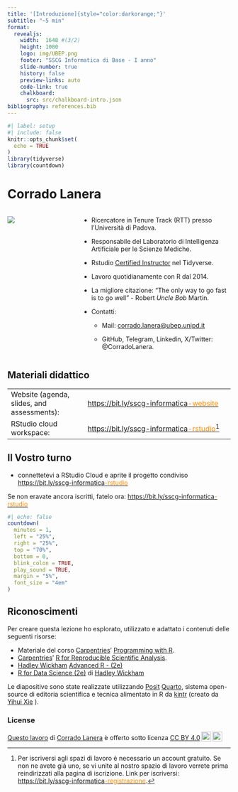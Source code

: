 ```yaml
---
title: '[Introduzione]{style="color:darkorange;"}'
subtitle: "~5 min"
format:
  revealjs:
    width:  1648 #(3/2)
    height: 1080
    logo: img/UBEP.png
    footer: "SSCG Informatica di Base - I anno"
    slide-number: true
    history: false
    preview-links: auto
    code-link: true
    chalkboard:
      src: src/chalkboard-intro.json
bibliography: references.bib
---
```


```r
#| label: setup
#| include: false
knitr::opts_chunk$set(
  echo = TRUE
)
library(tidyverse)
library(countdown)
```

# Corrado Lanera

::::: columns
::: {.column width="30%"}
![](img/profilo_CL.jpg){fig-align="center"}
:::

::: {.column width="70%"}
- Ricercatore in Tenure Track (RTT) presso l'Università di Padova.

- Responsabile del Laboratorio di Intelligenza Artificiale per le Scienze Mediche.

- Rstudio [Certified Instructor](https://education.rstudio.com/trainers/people/lanera+corrado/) nel Tidyverse.

- Lavoro quotidianamente con R dal 2014.

- La migliore citazione: "The only way to go fast is to go well" - Robert *Uncle Bob* Martin.

- Contatti:

    - Mail: [corrado.lanera\@ubep.unipd.it](mailto:corrado.lanera@ubep.unipd.it)

    - GitHub, Telegram, Linkedin, X/Twitter: \@CorradoLanera.
:::
:::::


## Materiali didattico

|  |  |
|-------------------------|-----------------------------------------------|
| Website (agenda, slides, and assessments): | [https://bit.ly/sscg-informatica[-website]{style="color:darkorange;"}](https://bit.ly/sscg-informatica-website) |
| RStudio cloud workspace: | [https://bit.ly/sscg-informatica[-rstudio]{style="color:darkorange;"}](https://bit.ly/sscg-informatica-rstudio)[^1] |

[^1]: Per iscriversi agli spazi di lavoro è necessario un account gratuito. Se non ne avete già uno, se vi unite al nostro spazio di lavoro verrete prima reindirizzati alla pagina di iscrizione. Link per iscriversi: [https://bit.ly/sscg-informatica[-registrazione]{style="color:darkorange;"}](https://bit.ly/sscg-informatica-registrazione).

## Il Vostro turno

-  connettetevi a RStudio Cloud e aprite il progetto condiviso [https://bit.ly/sscg-informatica[-rstudio]{style="color:darkorange;"}](https://bit.ly/sscg-informatica-rstudio)

Se non eravate ancora iscritti, fatelo ora: [https://bit.ly/sscg-informatica[-rstudio]{style="color:darkorange;"}](https://bit.ly/sscg-informatica-rstudio)

```r
#| echo: false
countdown(
  minutes = 1,
  left = "25%",
  right = "25%",
  top = "70%",
  bottom = 0,
  blink_colon = TRUE,
  play_sound = TRUE,
  margin = "5%",
  font_size = "4em"
)
```


## Riconoscimenti

Per creare questa lezione ho esplorato, utilizzato e adattato i contenuti delle seguenti risorse:

- Materiale del corso [Carpentries](https://carpentries.org/)' [Programming with R](https://swcarpentry.github.io/r-novice-inflammation/).
- [Carpentries](https://carpentries.org/)' [R for Reproducible Scientific Analysis](https://swcarpentry.github.io/r-novice-gapminder/).
- [Hadley Wickham](https://hadley.nz/) [Advanced R - (2e)](https://adv-r.hadley.nz)
- [R for Data Science (2e)](https://hadley.nz/) di [Hadley Wickham](https://r4ds.hadley.nz/)

Le diapositive sono state realizzate utilizzando [Posit](https://posit.co/) [Quarto](https://quarto.org/), sistema open-source di editoria scientifica e tecnica alimentato in R da [kintr](https://yihui.org/knitr/) (creato da [Yihui Xie](https://yihui.org/) ).


### License

```{=html}
 <p xmlns:cc="http://creativecommons.org/ns#" ><a rel="cc:attributionURL" href="https://github.com/CorradoLanera/sscg-informatica">Questo lavoro</a> di <a rel="cc:attributionURL dct:creator" property="cc:attributionName" href="https://github.com/CorradoLanera">Corrado Lanera</a> è offerto sotto licenza <a href="http://creativecommons.org/licenses/by/4.0/?ref=chooser-v1" target="_blank" rel="license noopener noreferrer" style="display:inline-block;">CC BY 4.0<img style="height:22px!important;margin-left:3px;vertical-align:text-bottom;" src="https://mirrors.creativecommons.org/presskit/icons/cc.svg?ref=chooser-v1"><img style="height:22px!important;margin-left:3px;vertical-align:text-bottom;" src="https://mirrors.creativecommons.org/presskit/icons/by.svg?ref=chooser-v1"></a></p>
```
